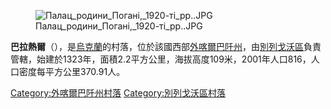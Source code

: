 {{coord|48|14|47|N|22|36|31|E|scale:30000|display=title}}

[[Image:Палац_родини_Погані,_1920-ті_рр..JPG|thumb]]

'''巴拉熱爾'''（{{lang-uk|Балажер}}），是[[烏克蘭|烏克蘭]]的村落，位於該國西部[[外喀爾巴阡州|外喀爾巴阡州]]，由[[別列戈沃區|別列戈沃區]]負責管轄，始建於1323年，面積2.2平方公里，海拔高度109米，2001年人口816，人口密度每平方公里370.91人。

{{DEFAULTSORT:Балажер}}

[[Category:外喀爾巴阡州村落|Category:外喀爾巴阡州村落]]
[[Category:別列戈沃區村落|Category:別列戈沃區村落]]


{{Zakarpattia-geo-stub}}